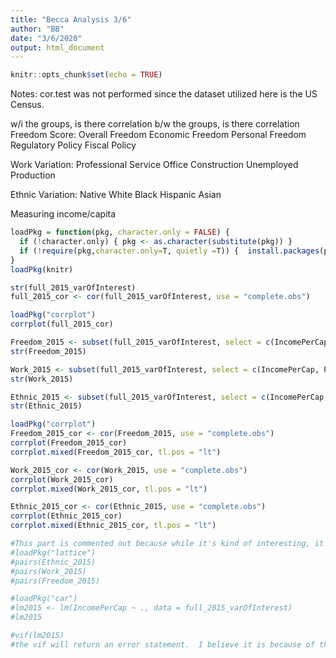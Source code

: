 ```yaml
---
title: "Becca Analysis 3/6"
author: "BB"
date: "3/6/2020"
output: html_document
---
```


```r
knitr::opts_chunk$set(echo = TRUE)
```
Notes: cor.test was not performed since the dataset utilized here is the US Census.

w/i the groups, is there correlation
b/w the groups, is there correlation
Freedom Score:
Overall Freedom
Economic Freedom
Personal Freedom
Regulatory Policy
Fiscal Policy

Work Variation:
Professional
Service
Office
Construction
Unemployed
Production

Ethnic Variation:
Native
White
Black
Hispanic
Asian

Measuring income/capita

```r
loadPkg = function(pkg, character.only = FALSE) { 
  if (!character.only) { pkg <- as.character(substitute(pkg)) }
  if (!require(pkg,character.only=T, quietly =T)) {  install.packages(pkg,dep=T,repos="http://cran.us.r-project.org"); if(!require(pkg,character.only=T)) stop("Package not found") } 
}
loadPkg(knitr)
```

```r
str(full_2015_varOfInterest)
full_2015_cor <- cor(full_2015_varOfInterest, use = "complete.obs")
```

```r
loadPkg("corrplot")
corrplot(full_2015_cor)
```

```r
Freedom_2015 <- subset(full_2015_varOfInterest, select = c(IncomePerCap, OverallFreedom, EconomicFreedom, PersonalFreedom, RegulatoryPolicy, FiscalPolicy))
str(Freedom_2015)

Work_2015 <- subset(full_2015_varOfInterest, select = c(IncomePerCap, Professional, Service, Office, Construction, Production, SelfEmployed, Unemployment))
str(Work_2015)

Ethnic_2015 <- subset(full_2015_varOfInterest, select = c(IncomePerCap, Hispanic, White, Black, Native, Asian))
str(Ethnic_2015)
```


```r
loadPkg("corrplot")
Freedom_2015_cor <- cor(Freedom_2015, use = "complete.obs")
corrplot(Freedom_2015_cor)
corrplot.mixed(Freedom_2015_cor, tl.pos = "lt")
```


```r
Work_2015_cor <- cor(Work_2015, use = "complete.obs")
corrplot(Work_2015_cor)
corrplot.mixed(Work_2015_cor, tl.pos = "lt")
```


```r
Ethnic_2015_cor <- cor(Ethnic_2015, use = "complete.obs")
corrplot(Ethnic_2015_cor)
corrplot.mixed(Ethnic_2015_cor, tl.pos = "lt")
```


```r
#This part is commented out because while it's kind of interesting, it takes a long time for each lattice (since it's looking at 70k obs)
#loadPkg("lattice")
#pairs(Ethnic_2015)
#pairs(Work_2015)
#pairs(Freedom_2015)
```

```r
#loadPkg("car")
#lm2015 <- lm(IncomePerCap ~ ., data = full_2015_varOfInterest)
#lm2015

#vif(lm2015)
#the vif will return an error statement.  I believe it is because of the NA values for the coefficients in the lm
```




